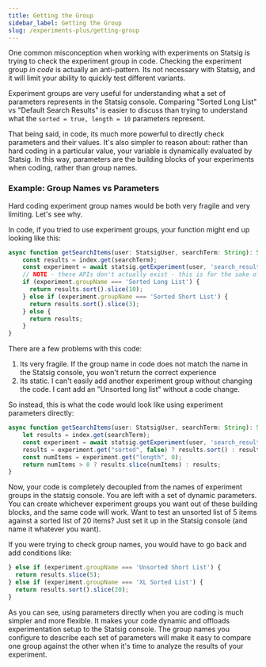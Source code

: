 ```yaml
---
title: Getting the Group
sidebar_label: Getting the Group
slug: /experiments-plus/getting-group
---
```


One common misconception when working with experiments on Statsig is trying to check the experiment group in code.  Checking the experiment group _in code_ is actually an anti-pattern.  Its not necessary with Statsig, and it will limit your ability to quickly test different variants.

Experiment groups are very useful for understanding what a set of parameters represents in the Statsig console.  Comparing "Sorted Long List" vs "Default Search Results"
is easier to discuss than trying to understand what the `sorted = true, length = 10` parameters represent.

That being said, in code, its much more powerful to directly check parameters and their values. It's also simpler to reason about: rather than hard 
coding in a particular value, your variable is dynamically evaluated by Statsig.  In this way, parameters are the building blocks of your experiments when coding, rather than group names.

### Example: Group Names vs Parameters
Hard coding experiment group names would be both very fragile and very limiting.  Let's see why.

In code, if you tried to use experiment groups, your function might end up looking like this:

```ts
async function getSearchItems(user: StatsigUser, searchTerm: String): String[] {
    const results = index.get(searchTerm);
    const experiment = await statsig.getExperiment(user, 'search_results');
    // NOTE - these APIs don't actually exist - this is for the sake of an example
    if (experiment.groupName === 'Sorted Long List') {
      return results.sort().slice(10);
    } else if (experiment.groupName === 'Sorted Short List') {
      return results.sort().slice(3);
    } else {
      return results;
    }
}
```

There are a few problems with this code:

1. Its very fragile.  If the group name in code does not match the name in the Statsig console, you won't return the correct experience
2. Its static.  I can't easily add another experiment group without changing the code.  I cant add an "Unsorted long list" without a code change.

So instead, this is what the code would look like using experiment parameters directly:

```ts
async function getSearchItems(user: StatsigUser, searchTerm: String): String[] {
    let results = index.get(searchTerm);
    const experiment = await statsig.getExperiment(user, 'search_results');
    results = experiment.get("sorted", false) ? results.sort() : results;
    const numItems = experiment.get("length", 0);
    return numItems > 0 ? results.slice(numItems) : results;
}
```

Now, your code is completely decoupled from the names of experiment groups in the statsig console.  You are left with a set of dynamic parameters.
You can create whichever experiment groups you want out of these building blocks, and the same code will work.  Want to test an unsorted list of 5 items
against a sorted list of 20 items?  Just set it up in the Statsig console (and name it whatever you want).

If you were trying to check group names, you would have to go back and add conditions like:

```ts
} else if (experiment.groupName === 'Unsorted Short List') {
  return results.slice(5);
} else if (experiment.groupName === 'XL Sorted List') {
  return results.sort().slice(20);
}
```

As you can see, using parameters directly when you are coding is much simpler and more flexible.  It makes your code dynamic and offloads experimentation setup to the Statsig console.  The group names you configure to describe each set of parameters will make it easy to compare one group against the other when it's time to analyze the results of your experiment.
